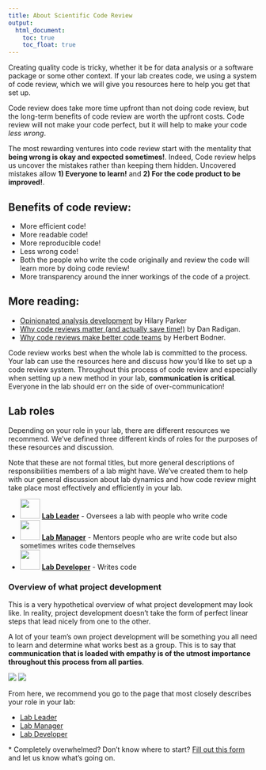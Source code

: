 ```yaml
---
title: About Scientific Code Review
output:
  html_document:
    toc: true
    toc_float: true
---
```


Creating quality code is tricky, whether it be for data analysis or a software package or some other context. If your lab creates code, we using a system of code review, which we will give you resources here to help you get that set up.

Code review does take more time upfront than not doing code review, but the long-term benefits of code review are worth the upfront costs. Code review will not make your code perfect, but it will help to make your code _less wrong_.

The most rewarding ventures into code review start with the mentality that **being wrong is okay and expected sometimes!**. Indeed, Code review helps us uncover the mistakes rather than keeping them hidden. Uncovered mistakes allow **1) Everyone to learn!** and **2) For the code product to be improved!**.

## Benefits of code review:  

- More efficient code!
- More readable code!
- More reproducible code!
- Less wrong code!
- Both the people who write the code originally and review the code will learn more by doing code review!
- More transparency around the inner workings of the code of a project.

## More reading:  

- [Opinionated analysis development](https://doi.org/10.7287/peerj.preprints.3210v1) by Hilary Parker
- [Why code reviews matter (and actually save time!)](https://www.atlassian.com/agile/software-development/code-reviews) by Dan Radigan.
- [Why code reviews make better code teams](https://simpleprogrammer.com/why-code-reviews-make-better-code-teams/) by Herbert Bodner.

Code review works best when the whole lab is committed to the process. Your lab can use the resources here and discuss how you'd like to set up a code review system.
Throughout this process of code review and especially when setting up a new method in your lab, **communication is critical**. Everyone in the lab should err on the side of over-communication!

## Lab roles

Depending on your role in your lab, there are different resources we recommend. We've defined three different kinds of roles for the purposes of these resources and discussion.

Note that these are not formal titles, but more general descriptions of responsibilities members of a lab might have. We've created them to help with our general discussion about lab dynamics and how code review might take place most effectively and efficiently in your lab.

- <img src='resources/images/leader.png' width = '40px'> [**Lab Leader**](#resources-for-lab-leaders) - Oversees a lab with people who write code
- <img src='resources/images/manager.png' width = '40px'> [**Lab Manager**](#resources-for-lab-managers) - Mentors people who are write code but also sometimes writes code themselves
- <img src='resources/images/developer.png' width = '40px'> [**Lab Developer**](#resources-for-lab-developers) - Writes code

### Overview of what project development

This is a very hypothetical overview of what project development may look like. In reality, project development doesn't take the form of perfect linear steps that lead nicely from one to the other.

A lot of your team's own project development will be something you all need to learn and determine what works best as a group. This is to say that **communication that is loaded with empathy is of the utmost importance throughout this process from all parties**.

![](resources/images/lab_roles_2.png)
![](resources/images/lab_roles_3.png)

From here, we recommend you go to the page that most closely describes your role in your lab:

- [Lab Leader](lab_leaders.html)
- [Lab Manager](lab_managers.html)
- [Lab Developer](lab_developers.html)

\* Completely overwhelmed? Don't know where to start? [Fill out this form](https://forms.gle/8WkKbbpjg6AXTuMW7) and let us know what's going on.
